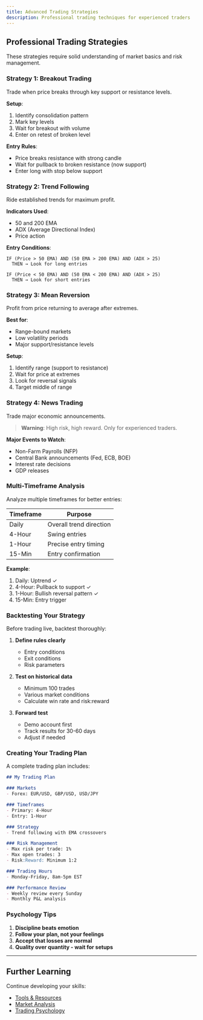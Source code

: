 ```yaml
---
title: Advanced Trading Strategies
description: Professional trading techniques for experienced traders
---
```


## Professional Trading Strategies

These strategies require solid understanding of market basics and risk management.

### Strategy 1: Breakout Trading

Trade when price breaks through key support or resistance levels.

**Setup**:
1. Identify consolidation pattern
2. Mark key levels
3. Wait for breakout with volume
4. Enter on retest of broken level

**Entry Rules**:
- Price breaks resistance with strong candle
- Wait for pullback to broken resistance (now support)
- Enter long with stop below support

### Strategy 2: Trend Following

Ride established trends for maximum profit.

**Indicators Used**:
- 50 and 200 EMA
- ADX (Average Directional Index)
- Price action

**Entry Conditions**:
```
IF (Price > 50 EMA) AND (50 EMA > 200 EMA) AND (ADX > 25)
  THEN → Look for long entries
  
IF (Price < 50 EMA) AND (50 EMA < 200 EMA) AND (ADX > 25)
  THEN → Look for short entries
```

### Strategy 3: Mean Reversion

Profit from price returning to average after extremes.

**Best for**:
- Range-bound markets
- Low volatility periods
- Major support/resistance levels

**Setup**:
1. Identify range (support to resistance)
2. Wait for price at extremes
3. Look for reversal signals
4. Target middle of range

### Strategy 4: News Trading

Trade major economic announcements.

> **Warning**: High risk, high reward. Only for experienced traders.

**Major Events to Watch**:
- Non-Farm Payrolls (NFP)
- Central Bank announcements (Fed, ECB, BOE)
- Interest rate decisions
- GDP releases

### Multi-Timeframe Analysis

Analyze multiple timeframes for better entries:

| Timeframe | Purpose |
|-----------|---------|
| Daily | Overall trend direction |
| 4-Hour | Swing entries |
| 1-Hour | Precise entry timing |
| 15-Min | Entry confirmation |

**Example**:
1. Daily: Uptrend ✓
2. 4-Hour: Pullback to support ✓
3. 1-Hour: Bullish reversal pattern ✓
4. 15-Min: Entry trigger

### Backtesting Your Strategy

Before trading live, backtest thoroughly:

1. **Define rules clearly**
   - Entry conditions
   - Exit conditions
   - Risk parameters

2. **Test on historical data**
   - Minimum 100 trades
   - Various market conditions
   - Calculate win rate and risk:reward

3. **Forward test**
   - Demo account first
   - Track results for 30-60 days
   - Adjust if needed

### Creating Your Trading Plan

A complete trading plan includes:

```markdown
## My Trading Plan

### Markets
- Forex: EUR/USD, GBP/USD, USD/JPY

### Timeframes
- Primary: 4-Hour
- Entry: 1-Hour

### Strategy
- Trend following with EMA crossovers

### Risk Management
- Max risk per trade: 1%
- Max open trades: 3
- Risk:Reward: Minimum 1:2

### Trading Hours
- Monday-Friday, 8am-5pm EST

### Performance Review
- Weekly review every Sunday
- Monthly P&L analysis
```

### Psychology Tips

1. **Discipline beats emotion**
2. **Follow your plan, not your feelings**
3. **Accept that losses are normal**
4. **Quality over quantity - wait for setups**

---

## Further Learning

Continue developing your skills:
- [Tools & Resources](/docs/resources/tools)
- [Market Analysis](/docs/analysis/market-overview)
- [Trading Psychology](/docs/psychology/mindset)

